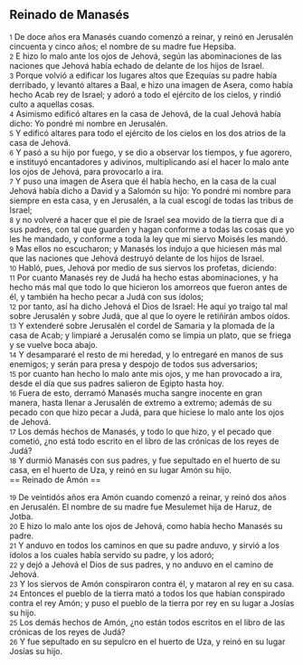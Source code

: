 == Reinado de Manasés ==

{{anchor|1}} <small>1</small> De doce años era Manasés cuando comenzó a reinar, y reinó en Jerusalén cincuenta y cinco años; el nombre de su madre fue Hepsiba.<br>
{{anchor|2}} <small>2</small> E hizo lo malo ante los ojos de Jehová, según las abominaciones de las naciones que Jehová había echado de delante de los hijos de Israel.<br>
{{anchor|3}} <small>3</small> Porque volvió a edificar los lugares altos que Ezequías su padre había derribado, y levantó altares a Baal, e hizo una imagen de Asera, como había hecho Acab rey de Israel; y adoró a todo el ejército de los cielos, y rindió culto a aquellas cosas.<br>
{{anchor|4}} <small>4</small> Asimismo edificó altares en la casa de Jehová, de la cual Jehová había dicho: Yo pondré mi nombre en Jerusalén.<br>
{{anchor|5}} <small>5</small> Y edificó altares para todo el ejército de los cielos en los dos atrios de la casa de Jehová.<br>
{{anchor|6}} <small>6</small> Y pasó a su hijo por fuego, y se dio a observar los tiempos, y fue agorero, e instituyó encantadores y adivinos, multiplicando así el hacer lo malo ante los ojos de Jehová, para provocarlo a ira.<br>
{{anchor|7}} <small>7</small> Y puso una imagen de Asera que él había hecho, en la casa de la cual Jehová había dicho a David y a Salomón su hijo: Yo pondré mi nombre para siempre en esta casa, y en Jerusalén, a la cual escogí de todas las tribus de Israel;<br>
{{anchor|8}} <small>8</small> y no volveré a hacer que el pie de Israel sea movido de la tierra que di a sus padres, con tal que guarden y hagan conforme a todas las cosas que yo les he mandado, y conforme a toda la ley que mi siervo Moisés les mandó.<br>
{{anchor|9}} <small>9</small> Mas ellos no escucharon; y Manasés los indujo a que hiciesen más mal que las naciones que Jehová destruyó delante de los hijos de Israel.<br>
{{anchor|10}} <small>10</small> Habló, pues, Jehová por medio de sus siervos los profetas, diciendo:<br>
{{anchor|11}} <small>11</small> Por cuanto Manasés rey de Judá ha hecho estas abominaciones, y ha hecho más mal que todo lo que hicieron los amorreos que fueron antes de él, y también ha hecho pecar a Judá con sus ídolos;<br>
{{anchor|12}} <small>12</small> por tanto, así ha dicho Jehová el Dios de Israel: He aquí yo traigo tal mal sobre Jerusalén y sobre Judá, que al que lo oyere le retiñirán ambos oídos.<br>
{{anchor|13}} <small>13</small> Y extenderé sobre Jerusalén el cordel de Samaria y la plomada de la casa de Acab; y limpiaré a Jerusalén como se limpia un plato, que se friega y se vuelve boca abajo.<br>
{{anchor|14}} <small>14</small> Y desampararé el resto de mi heredad, y lo entregaré en manos de sus enemigos; y serán para presa y despojo de todos sus adversarios;<br>
{{anchor|15}} <small>15</small> por cuanto han hecho lo malo ante mis ojos, y me han provocado a ira, desde el día que sus padres salieron de Egipto hasta hoy.<br>
{{anchor|16}} <small>16</small> Fuera de esto, derramó Manasés mucha sangre inocente en gran manera, hasta llenar a Jerusalén de extremo a extremo; además de su pecado con que hizo pecar a Judá, para que hiciese lo malo ante los ojos de Jehová.<br>
{{anchor|17}} <small>17</small> Los demás hechos de Manasés, y todo lo que hizo, y el pecado que cometió, ¿no está todo escrito en el libro de las crónicas de los reyes de Judá?<br>
{{anchor|18}} <small>18</small> Y durmió Manasés con sus padres, y fue sepultado en el huerto de su casa, en el huerto de Uza, y reinó en su lugar Amón su hijo.<br>
== Reinado de Amón ==

{{anchor|19}} <small>19</small> De veintidós años era Amón cuando comenzó a reinar, y reinó dos años en Jerusalén. El nombre de su madre fue Mesulemet hija de Haruz, de Jotba.<br>
{{anchor|20}} <small>20</small> E hizo lo malo ante los ojos de Jehová, como había hecho Manasés su padre.<br>
{{anchor|21}} <small>21</small> Y anduvo en todos los caminos en que su padre anduvo, y sirvió a los ídolos a los cuales había servido su padre, y los adoró;<br>
{{anchor|22}} <small>22</small> y dejó a Jehová el Dios de sus padres, y no anduvo en el camino de Jehová.<br>
{{anchor|23}} <small>23</small> Y los siervos de Amón conspiraron contra él, y mataron al rey en su casa.<br>
{{anchor|24}} <small>24</small> Entonces el pueblo de la tierra mató a todos los que habían conspirado contra el rey Amón; y puso el pueblo de la tierra por rey en su lugar a Josías su hijo.<br>
{{anchor|25}} <small>25</small> Los demás hechos de Amón, ¿no están todos escritos en el libro de las crónicas de los reyes de Judá?<br>
{{anchor|26}} <small>26</small> Y fue sepultado en su sepulcro en el huerto de Uza, y reinó en su lugar Josías su hijo.<br>
